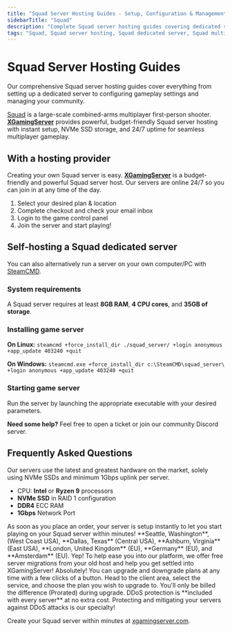 ```yaml
---
title: "Squad Server Hosting Guides - Setup, Configuration & Management"
sidebarTitle: "Squad"
description: "Complete Squad server hosting guides covering dedicated server setup, configuration settings, and troubleshooting."
tags: "Squad, Squad server hosting, Squad dedicated server, Squad multiplayer"
---
```


# Squad Server Hosting Guides

Our comprehensive Squad server hosting guides cover everything from setting up a dedicated server to configuring gameplay settings and managing your community.

[Squad](https://store.steampowered.com/app/393380/Squad/) is a large-scale combined-arms multiplayer first-person shooter. **[XGamingServer](https://xgamingserver.com/)** provides powerful, budget-friendly Squad server hosting with instant setup, NVMe SSD storage, and 24/7 uptime for seamless multiplayer gameplay.

## With a hosting provider
Creating your own Squad server is easy. **[XGamingServer](https://xgamingserver.com/)** is a budget-friendly and powerful Squad server host. Our servers are online 24/7 so you can join in at any time of the day.

1. Select your desired plan & location
2. Complete checkout and check your email inbox
3. Login to the game control panel
4. Join the server and start playing!

## Self-hosting a Squad dedicated server

You can also alternatively run a server on your own computer/PC with [SteamCMD](https://developer.valvesoftware.com/wiki/SteamCMD).

### System requirements

A Squad server requires at least **8GB RAM**, **4 CPU cores**, and **35GB of storage**.

### Installing game server

**On Linux:**
`steamcmd +force_install_dir ./squad_server/ +login anonymous +app_update 403240 +quit`

**On Windows:**
`steamcmd.exe +force_install_dir c:\SteamCMD\squad_server\ +login anonymous +app_update 403240 +quit`

### Starting game server

Run the server by launching the appropriate executable with your desired parameters.

**Need some help?** Feel free to open a ticket or join our community Discord server.

## Frequently Asked Questions

<AccordionGroup>

<Accordion title="What are the specs on the servers?">
Our servers use the latest and greatest hardware on the market, solely using NVMe SSDs and minimum 1Gbps uplink per server.

- CPU: **Intel** or **Ryzen 9** processors
- **NVMe SSD** in RAID 1 configuration
- **DDR4** ECC RAM
- **1Gbps** Network Port
</Accordion>

<Accordion title="How long does setup take?">
As soon as you place an order, your server is setup instantly to let you start playing on your Squad server within minutes!
</Accordion>

<Accordion title="What locations are the servers in?">
**Seattle, Washington**, (West Coast USA), **Dallas, Texas** (Central USA), **Ashburn, Virginia** (East USA), **London, United Kingdom** (EU), **Germany** (EU), and **Amsterdam** (EU).
</Accordion>

<Accordion title="Can I migrate my existing server to XGamingServer?">
Yep! To help ease you into our platform, we offer free server migrations from your old host and help you get settled into XGamingServer!
</Accordion>

<Accordion title="Can I upgrade/downgrade my server later on?">
Absolutely! You can upgrade and downgrade plans at any time with a few clicks of a button. Head to the client area, select the service, and choose the plan you wish to upgrade to. You'll only be billed the difference (Prorated) during upgrade.
</Accordion>

<Accordion title="Are the servers DDoS protected?">
DDoS protection is **included with every server** at no extra cost. Protecting and mitigating your servers against DDoS attacks is our specialty!
</Accordion>

</AccordionGroup>

Create your Squad server within minutes at [xgamingserver.com](https://xgamingserver.com/).
